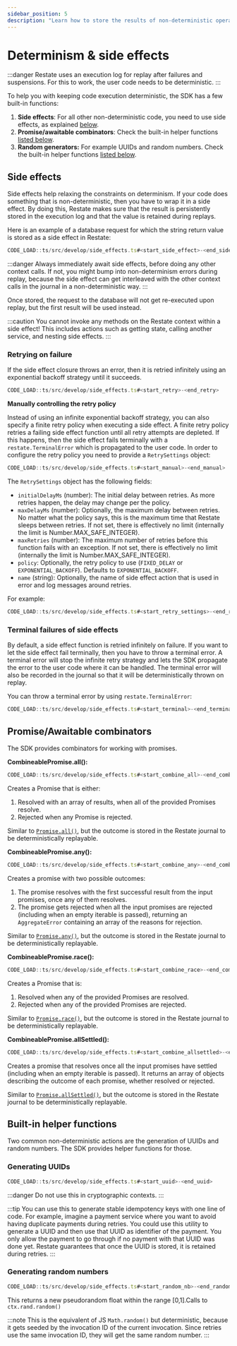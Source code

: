 ```yaml
---
sidebar_position: 5
description: "Learn how to store the results of non-deterministic operations."
---
```



# Determinism & side effects

:::danger
Restate uses an execution log for replay after failures and suspensions.
For this to work, the user code needs to be deterministic.
:::

To help you with keeping code execution deterministic, the SDK has a few built-in functions:
1. **Side effects**: For all other non-deterministic code, you need to use side effects, as explained [below](/develop/sdk/side-effects#side-effects).
2. **Promise/awaitable combinators**: Check the built-in helper functions [listed below](/develop/sdk/side-effects#promise-awaitable-combinators).
3. **Random generators:** For example UUIDs and random numbers. Check the built-in helper functions [listed below](/develop/sdk/side-effects#built-in-helper-functions).


## Side effects
Side effects help relaxing the constraints on determinism.
If your code does something that is non-deterministic, then you have to wrap it in a side effect.
By doing this, Restate makes sure that the result is persistently stored in the execution log
and that the value is retained during replays.

Here is an example of a database request for which the string return value is stored as a side effect in Restate:

```typescript
CODE_LOAD::ts/src/develop/side_effects.ts#<start_side_effect>-<end_side_effect>
```

:::danger
Always immediately await side effects, before doing any other context calls.
If not, you might bump into non-determinism errors during replay,
because the side effect can get interleaved with the other context calls in the journal in a non-deterministic way.
:::


Once stored, the request to the database will not get re-executed upon replay, but the first result will be used instead.

:::caution
You cannot invoke any methods on the Restate context within a side effect!
This includes actions such as getting state, calling another service, and nesting side effects.
:::



### Retrying on failure

If the side effect closure throws an error, then it is retried infinitely using an exponential backoff strategy until it succeeds.

```typescript
CODE_LOAD::ts/src/develop/side_effects.ts#<start_retry>-<end_retry>
```

**Manually controlling the retry policy**

Instead of using an infinite exponential backoff strategy, you can also specify a finite retry policy when executing a side effect.
A finite retry policy retries a failing side effect function until all retry attempts are depleted.
If this happens, then the side effect fails terminally with a `restate.TerminalError` which is propagated to the user code.
In order to configure the retry policy you need to provide a `RetrySettings` object:

```typescript
CODE_LOAD::ts/src/develop/side_effects.ts#<start_manual>-<end_manual>
```

The `RetrySettings` object has the following fields:
- `initialDelayMs` (number): The initial delay between retries. As more retries happen, the delay may change per the policy.
- `maxDelayMs` (number): Optionally, the maximum delay between retries. No matter what the policy says, this is the maximum time
  that Restate sleeps between retries. If not set, there is effectively no limit (internally the limit is Number.MAX_SAFE_INTEGER).
- `maxRetries` (number): The maximum number of retries before this function fails with an exception. If not set, there is effectively no limit (internally the limit is Number.MAX_SAFE_INTEGER).
- `policy`:  Optionally, the retry policy to use (`FIXED_DELAY` or `EXPONENTIAL_BACKOFF`). Defaults to `EXPONENTIAL_BACKOFF`.
- `name` (string): Optionally, the name of side effect action that is used in error and log messages around retries.

For example:
```typescript
CODE_LOAD::ts/src/develop/side_effects.ts#<start_retry_settings>-<end_retry_settings>
```

### Terminal failures of side effects

By default, a side effect function is retried infinitely on failure.
If you want to let the side effect fail terminally, then you have to throw a terminal error.
A terminal error will stop the infinite retry strategy and lets the SDK propagate the error to the user code where it can be handled.
The terminal error will also be recorded in the journal so that it will be deterministically thrown on replay.

You can throw a terminal error by using `restate.TerminalError`:

```typescript
CODE_LOAD::ts/src/develop/side_effects.ts#<start_terminal>-<end_terminal>
```

## Promise/Awaitable combinators
The SDK provides combinators for working with promises.

**CombineablePromise.all():**

```typescript
CODE_LOAD::ts/src/develop/side_effects.ts#<start_combine_all>-<end_combine_all>
```
Creates a Promise that is either:
1. Resolved with an array of results, when all of the provided Promises resolve.
2. Rejected when any Promise is rejected.

Similar to [`Promise.all()`](https://developer.mozilla.org/en-US/docs/Web/JavaScript/Reference/Global_Objects/Promise/all),
but the outcome is stored in the Restate journal to be deterministically replayable.

**CombineablePromise.any():**

```typescript
CODE_LOAD::ts/src/develop/side_effects.ts#<start_combine_any>-<end_combine_any>
```

Creates a promise with two possible outcomes:
1. The promise resolves with the first successful result from the input promises, once any of them resolves.
2. The promise gets rejected when all the input promises are rejected (including when an empty iterable is passed),
returning an `AggregateError` containing an array of the reasons for rejection.

Similar to [`Promise.any()`](https://developer.mozilla.org/en-US/docs/Web/JavaScript/Reference/Global_Objects/Promise/any),
but the outcome is stored in the Restate journal to be deterministically replayable.

**CombineablePromise.race():**

```typescript
CODE_LOAD::ts/src/develop/side_effects.ts#<start_combine_race>-<end_combine_race>
```

Creates a Promise that is:
1. Resolved when any of the provided Promises are resolved.
2. Rejected when any of the provided Promises are rejected.

Similar to [`Promise.race()`](https://developer.mozilla.org/en-US/docs/Web/JavaScript/Reference/Global_Objects/Promise/race),
but the outcome is stored in the Restate journal to be deterministically replayable.

**CombineablePromise.allSettled():**

```typescript
CODE_LOAD::ts/src/develop/side_effects.ts#<start_combine_allsettled>-<end_combine_allsettled>
```

Creates a promise that resolves once all the input promises have settled (including when an empty iterable is passed).
It returns an array of objects describing the outcome of each promise, whether resolved or rejected.

Similar to [`Promise.allSettled()`](https://developer.mozilla.org/en-US/docs/Web/JavaScript/Reference/Global_Objects/Promise/allSettled),
but the outcome is stored in the Restate journal to be deterministically replayable.

## Built-in helper functions
Two common non-deterministic actions are the generation of UUIDs and random numbers.
The SDK provides helper functions for those.

### Generating UUIDs

```typescript
CODE_LOAD::ts/src/develop/side_effects.ts#<start_uuid>-<end_uuid>

```

:::danger
Do not use this in cryptographic contexts.
:::

:::tip
You can use this to generate stable idempotency keys with one line of code.
For example, imagine a payment service where you want to avoid having duplicate payments during retries.
You could use this utility to generate a UUID and then use that UUID as identifier of the payment.
You only allow the payment to go through if no payment with that UUID was done yet.
Restate guarantees that once the UUID is stored, it is retained during retries.
:::

### Generating random numbers

```typescript
CODE_LOAD::ts/src/develop/side_effects.ts#<start_random_nb>-<end_random_nb>
```

This returns a new pseudorandom float within the range [0,1].Calls to `ctx.rand.random()`

:::note
This is the equivalent of JS `Math.random()` but deterministic, because it gets seeded by the invocation ID of the current invocation.
Since retries use the same invocation ID, they will get the same random number.
:::
